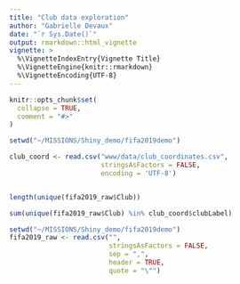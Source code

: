```yaml
---
title: "Club data exploration"
author: "Gabrielle Devaux"
date: "`r Sys.Date()`"
output: rmarkdown::html_vignette
vignette: >
  %\VignetteIndexEntry{Vignette Title}
  %\VignetteEngine{knitr::rmarkdown}
  %\VignetteEncoding{UTF-8}
---
```


```r
knitr::opts_chunk$set(
  collapse = TRUE,
  comment = "#>"
)

setwd("~/MISSIONS/Shiny_demo/fifa2019demo")
```



```r
club_coord <- read.csv("www/data/club_coordinates.csv",
                       stringsAsFactors = FALSE,
                       encoding = 'UTF-8')


length(unique(fifa2019_raw$Club))

sum(unique(fifa2019_raw$Club) %in% club_coord$clubLabel)

```


```r

setwd("~/MISSIONS/Shiny_demo/fifa2019demo")
fifa2019_raw <- read.csv("",
                         stringsAsFactors = FALSE,
                         sep = ",",
                         header = TRUE,
                         quote = "\"")
```




